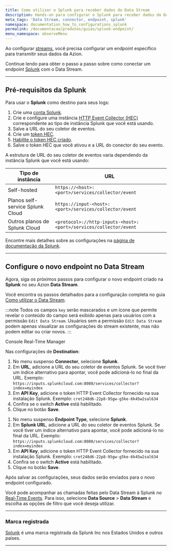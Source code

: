 ```yaml
---
title: Como utilizar o Splunk para receber dados do Data Stream
description: Hands-on para configurar o Splunk para receber dados do Data Stream.
meta_tags: 'Data Stream, connector, endpoint, splunk'
namespace: documentation_how_to_configurations_splunk
permalink: /documentacao/produtos/guias/splunk-endpoint/
menu_namespace: observeMenu
---
```



<InterfaceNote />

Ao configurar [streams](/pt-br/documentacao/produtos/observe/data-stream/), você precisa configurar um endpoint específico para transmitir seus dados da Azion.

Continue lendo para obter o passo a passo sobre como conectar um endpoint [Splunk](https://www.splunk.com/) com o Data Stream.

---

## Pré-requisitos da Splunk

Para usar o **Splunk** como destino para seus logs:

1. Crie uma [conta Splunk](https://www.splunk.com/en_us/download/splunk-cloud.html).
2. Crie e configure uma instância [HTTP Event Collector (HEC)](https://docs.splunk.com/Documentation/Splunk/latest/Data/UsetheHTTPEventCollector#Set_up_and_use_HTTP_Event_Collector_in_Splunk_Web) correspondente ao tipo de instância Splunk que você está usando.
3. Salve a URL do seu coletor de eventos.
4. Crie um [token HEC](https://docs.splunk.com/Documentation/Splunk/latest/Data/UsetheHTTPEventCollector#Create_an_Event_Collector_token).
5. [Habilite o token HEC criado](https://docs.splunk.com/Documentation/Splunk/latest/Data/UsetheHTTPEventCollector#Enable_and_disable_Event_Collector_tokens).
6. Salve o token HEC que você ativou e a URL do conector do seu evento.

A estrutura de URL do seu coletor de eventos varia dependendo da instância Splunk que você está usando:

| Tipo de instância | URL |
| ------------- | --- |
| Self-hosted | `https://<host>:<port>/services/collector/event` |
| Planos self-service Splunk Cloud | `https://input-<host>:<port>/services/collector/event` |
| Outros planos de Splunk Cloud | `<protocol>://http-inputs-<host>:<port>/services/collector/event` |

Encontre mais detalhes sobre as configurações na [página de documentação da Splunk](https://docs.splunk.com/Documentation).

---

## Configure o novo endpoint no Data Stream

Agora, siga os próximos passos para configurar o novo endpoint criado na **Splunk** no seu Azion **Data Stream**.

Você encontra os passos detalhados para a configuração completa no guia [Como utilizar o Data Stream](/pt-br/documentacao/produtos/guias/como-usar-data-stream/).

:::note
Todos os campos `key` serão mascarados e um ícone que permite revelar o conteúdo do campo será exibido apenas para usuários com a permissão `Edit Data Stream`. Usuários sem a permissão `Edit Data Stream` podem apenas visualizar as configurações do stream existente, mas não podem editar ou criar novos.
:::

<Tabs client:visible>
    <Fragment slot="tab.console">Console</Fragment>
    <Fragment slot="tab.rtm">Real-Time Manager</Fragment>

<Fragment slot="panel.console">

Nas configurações de **Destination**:

1. No menu suspenso **Connector**, selecione **Splunk**.
2. Em **URL**, adicione a URL do seu coletor de eventos Splunk. Se você tiver um índice alternativo para apontar, você pode adicioná-lo no final da URL. Exemplo: `https://inputs.splunkcloud.com:8080/services/collector?index=myindex`
3. Em **API Key**, adicione o token HTTP Event Collector fornecido na sua instalação Splunk. Exemplo: `cret248d6-22p8-95gw-g5ke-6k45w2sal634`
4. Confira se o switch **Active** está habilitado.
5. Clique no botão **Save**.

</Fragment>

<Fragment slot="panel.rtm">

1. No menu suspenso **Endpoint Type**, selecione **Splunk**.
2. Em **Splunk URL**, adicione a URL do seu coletor de eventos Splunk. Se você tiver um índice alternativo para apontar, você pode adicioná-lo no final da URL. Exemplo: `https://inputs.splunkcloud.com:8080/services/collector?index=myindex`
3. Em **API Key**, adicione o token HTTP Event Collector fornecido na sua instalação Splunk. Exemplo: `cret248d6-22p8-95gw-g5ke-6k45w2sal634`
4. Confira se o switch **Active** está habilitado.
5. Clique no botão **Save**.

</Fragment>
</Tabs>

Após salvar as configurações, seus dados serão enviados para o novo endpoint configurado.

Você pode acompanhar as chamadas feitas pelo Data ⁠Stream à Splunk no [Real-Time Events](/pt-br/documentacao/produtos/observe/real-time-events/). Para isso, selecione **Data Source** > **Data Stream** e escolha as opções de filtro que você deseja utilizar.

---

### Marca registrada

[Splunk](https://www.splunk.com/) é uma marca registrada da Splunk Inc nos Estados Unidos e outros países.




---

